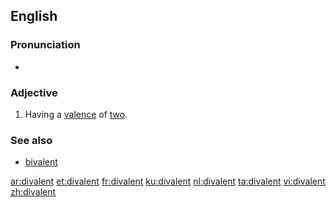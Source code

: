 ==English==

===Pronunciation===
* {{a|UK}} {{IPA|/daɪˈveɪlənt/}}

===Adjective===
{{en-adj|-}}

# {{context|chemistry|lang=en}} Having a [[valence]] of [[two]].

===See also===
* [[bivalent]]

[[ar:divalent]]
[[et:divalent]]
[[fr:divalent]]
[[ku:divalent]]
[[nl:divalent]]
[[ta:divalent]]
[[vi:divalent]]
[[zh:divalent]]